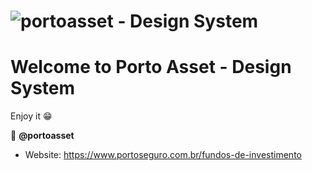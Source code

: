 
<Meta title="🚀 Get Started/About" />

<div className="container">
<div className="home-story">
<h1 className="logo"><img src="/logo3.jpg" alt="portoasset - Design System"/></h1>

</div>
</div>

# Welcome to Porto Asset - Design System

Enjoy it 😁

👤 **@portoasset**

- Website: https://www.portoseguro.com.br/fundos-de-investimento
